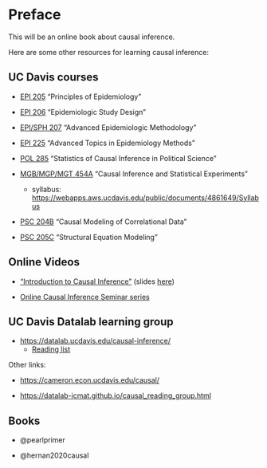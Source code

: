 # Preface {.unnumbered}

This will be an online book about causal inference.

Here are some other resources for learning causal inference:

## UC Davis courses

- [EPI 205](https://catalog.ucdavis.edu/search/?q=EPI+205) "Principles of Epidemiology"

- [EPI 206](https://catalog.ucdavis.edu/search/?q=EPI+206) "Epidemiologic Study Design"

- [EPI/SPH 207](https://catalog.ucdavis.edu/search/?q=EPI+207) "Advanced Epidemiologic Methodology"

- [EPI 225](https://catalog.ucdavis.edu/search/?q=EPI+225) "Advanced Topics in Epidemiology Methods"

- [POL 285](https://catalog.ucdavis.edu/search/?q=POL+285) "Statistics of Causal Inference in Political Science"
- [MGB/MGP/MGT 454A](https://catalog.ucdavis.edu/search/?q=MGB+454A) "Causal Inference and Statistical Experiments"
  - syllabus: <https://webapps.aws.ucdavis.edu/public/documents/4861649/Syllabus>
- [PSC 204B](https://catalog.ucdavis.edu/search/?q=PSC+204B) "Causal Modeling of Correlational Data"
- [PSC 205C](https://catalog.ucdavis.edu/search/?q=PSC+205C) "Structural Equation Modeling"

## Online Videos

- ["Introduction to Causal Inference"]( <https://ucdhs.hosted.panopto.com/Panopto/Pages/Viewer.aspx?id=43e9eb6f-3ed9-41ac-8ad9-ae22016572c8%20>) (slides [here](https://health.ucdavis.edu/media-resources/ctsc/documents/pdfs/causal-inference-intro-2022.pdf))

- [Online Causal Inference Seminar series](https://www.youtube.com/channel/UCiiOj5GSES6uw21kfXnxj3A/videos)


## UC Davis Datalab learning group

- <https://datalab.ucdavis.edu/causal-inference/>
   - [Reading list](https://docs.google.com/document/d/1K0QZFSjQIYnOTahpRK7Q83eaiIIFjfa-clSbj_ifgco/edit?tab=t.0#heading=h.farbmh6n76gq)

Other links:

- <https://cameron.econ.ucdavis.edu/causal/>

- <https://datalab-icmat.github.io/causal_reading_group.html>

## Books

- @pearlprimer

- @hernan2020causal
